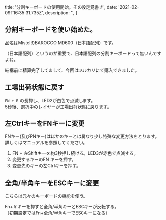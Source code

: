 
  title: '分割キーボードの使用開始。その設定覚書き',
  date: '2021-02-09T16:35:31.735Z',
  description: '',
}

## 分割キーボードを使い始めた。

品名はMistelのBAROCCO MD600（日本語配列）です。

（日本語配列）というのが重要で、日本語配列の分割キーボードって無いんですよね。

結構前に精算完了してまして、今回はメルカリにて購入できました。


## 工場出荷状態に戻す
`FN + R` の長押し、LED2が白色で点滅します。  
5秒後、選択中のレイヤーが工場出荷状態に戻ります。


## 左CtrlキーをFNキーに変更

FNキー(及びPNキー)はほかのキーとは異なり少し特殊な変更方法をとります。詳しくはマニュアルを参照してください。

1. FN + 左Shiftキーを約3秒押し続ける。LED3が赤色で点滅する。
1. 変更するキーのFN キーを押す。
1. 変更先のキーの左Ctrlキーを押す。


## 全角/半角キーをESCキーに変更

こちらは元々のキーボードの機能を使う。

Fn+￥キーを押すと全角/半角キーとESCキーが反転する。  
（初期設定ではFn+全角/半角キーでESCキーになる）



